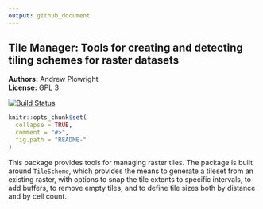 ```yaml
---
output: github_document
---
```


<!-- README.md is generated from README.Rmd. Please edit that file -->

Tile Manager: Tools for creating and detecting tiling schemes for raster datasets
---------------

**Authors:** Andrew Plowright<br/>
**License:** GPL 3

[![Build Status](https://travis-ci.org/AndyPL22/TileManager.svg?branch=master)](https://travis-ci.org/AndyPL22/TileManager)

```r
knitr::opts_chunk$set(
  collapse = TRUE,
  comment = "#>",
  fig.path = "README-"
)
```

This package provides tools for managing raster tiles. The package is built around `TileScheme`, which provides the means to generate a tileset from an existing raster, with options to snap the tile extents to specific intervals, to add buffers, to remove empty tiles, and to define tile sizes both by distance and by cell count.
